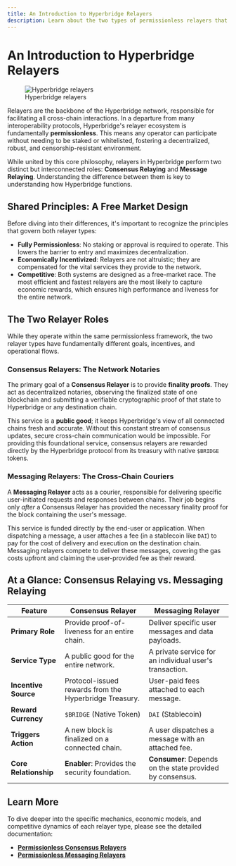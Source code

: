 ```yaml
---
title: An Introduction to Hyperbridge Relayers
description: Learn about the two types of permissionless relayers that power the Hyperbridge network, Consensus Relayers and Messaging Relayers.
---
```


# An Introduction to Hyperbridge Relayers

<figure>
  <img src="/relayers.png" alt="Hyperbridge relayers" />
  <figcaption style={{ textAlign: "center" }}>Hyperbridge relayers</figcaption>
</figure>

Relayers are the backbone of the Hyperbridge network, responsible for facilitating all cross-chain interactions. In a departure from many interoperability protocols, Hyperbridge's relayer ecosystem is fundamentally **permissionless**. This means any operator can participate without needing to be staked or whitelisted, fostering a decentralized, robust, and censorship-resistant environment.

While united by this core philosophy, relayers in Hyperbridge perform two distinct but interconnected roles: **Consensus Relaying** and **Message Relaying**. Understanding the difference between them is key to understanding how Hyperbridge functions.

## Shared Principles: A Free Market Design

Before diving into their differences, it's important to recognize the principles that govern both relayer types:

* **Fully Permissionless**: No staking or approval is required to operate. This lowers the barrier to entry and maximizes decentralization.
* **Economically Incentivized**: Relayers are not altruistic; they are compensated for the vital services they provide to the network.
* **Competitive**: Both systems are designed as a free-market race. The most efficient and fastest relayers are the most likely to capture economic rewards, which ensures high performance and liveness for the entire network.

## The Two Relayer Roles

While they operate within the same permissionless framework, the two relayer types have fundamentally different goals, incentives, and operational flows.

### Consensus Relayers: The Network Notaries

The primary goal of a **Consensus Relayer** is to provide **finality proofs**. They act as decentralized notaries, observing the finalized state of one blockchain and submitting a verifiable cryptographic proof of that state to Hyperbridge or any destination chain.

This service is a **public good**; it keeps Hyperbridge's view of all connected chains fresh and accurate. Without this constant stream of consensus updates, secure cross-chain communication would be impossible. For providing this foundational service, consensus relayers are rewarded directly by the Hyperbridge protocol from its treasury with native `$BRIDGE` tokens.

### Messaging Relayers: The Cross-Chain Couriers

A **Messaging Relayer** acts as a courier, responsible for delivering specific user-initiated requests and responses between chains. Their job begins only *after* a Consensus Relayer has provided the necessary finality proof for the block containing the user's message.

This service is funded directly by the end-user or application. When dispatching a message, a user attaches a fee (in a stablecoin like `DAI`) to pay for the cost of delivery and execution on the destination chain. Messaging relayers compete to deliver these messages, covering the gas costs upfront and claiming the user-provided fee as their reward.

## At a Glance: Consensus Relaying vs. Messaging Relaying

| Feature               | Consensus Relayer                                      | Messaging Relayer                                      |
| --------------------- | ------------------------------------------------------ | ------------------------------------------------------ |
| **Primary Role** | Provide proof-of-liveness for an entire chain.         | Deliver specific user messages and data payloads.      |
| **Service Type** | A public good for the entire network.                  | A private service for an individual user's transaction.  |
| **Incentive Source** | Protocol-issued rewards from the Hyperbridge Treasury. | User-paid fees attached to each message.               |
| **Reward Currency** | `$BRIDGE` (Native Token)                               | `DAI` (Stablecoin)                                     |
| **Triggers Action** | A new block is finalized on a connected chain.         | A user dispatches a message with an attached fee.      |
| **Core Relationship** | **Enabler**: Provides the security foundation.         | **Consumer**: Depends on the state provided by consensus. |

## Learn More

To dive deeper into the specific mechanics, economic models, and competitive dynamics of each relayer type, please see the detailed documentation:

* **[Permissionless Consensus Relayers](/developers/explore/relayers/consensus-relayers.mdx)**
* **[Permissionless Messaging Relayers](/developers/explore/relayers/messaging-relayers.mdx)**
```